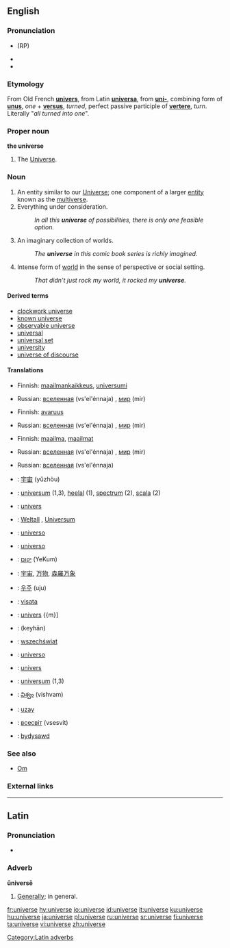 {{see|Universe}}

==English==

===Pronunciation===
*{{IPA|/ˈjuːnɪˌvɜːs/}} (RP)
*{{IPA|/ˈjunəˌvɝs/ ([[w:General American|GA]])}}
*{{audio|en-us-universe.ogg|Audio (US)}}

===Etymology===
From Old French '''[[univers]]''', from Latin '''[[universa]]''', from '''[[uni-]]''', combining form of '''[[unus]]''', ''one'' + '''[[versus]]''', ''turned'', perfect passive participle of '''[[vertere]]''', ''turn''.
Literally "''all turned into one''".

===Proper noun===
'''the universe'''

# The [[Universe]].

===Noun===
{{en-noun}}

# An entity similar to our [[Universe]]; one component of a larger [[entity]] known as the [[multiverse]].
# Everything under consideration.
#: ''In all this '''universe''' of possibilities, there is only one feasible option.''
# An imaginary collection of worlds.
#: ''The '''universe''' in this comic book series is richly imagined.''
# Intense form of [[world]] in the sense of perspective or social setting.
#: ''That didn’t just rock my world, it rocked my '''universe'''.''

====Derived terms====
*[[clockwork universe]]
*[[known universe]]
*[[observable universe]]
*[[universal]]
*[[universal set]]
*[[university]]
*[[universe of discourse]]

====Translations====
{{trans-top|An entity similar to our Universe}}
*Finnish: [[maailmankaikkeus]], [[universumi]]
{{trans-mid}}
*Russian: [[вселенная]] (vs'el'énnaja) {{f}}, [[мир]] (mir) {{m}}
{{trans-bottom}}

{{trans-top|Everything under consideration}}
*Finnish: [[avaruus]]
{{trans-mid}}
*Russian: [[вселенная]] (vs'el'énnaja) {{f}}, [[мир]] (mir) {{m}}
{{trans-bottom}}

{{trans-top|An imaginary collection of worlds}}
*Finnish: [[maailma]], [[maailma|maailmat]]
{{trans-mid}}
*Russian: [[вселенная]] (vs'el'énnaja) {{f}}, [[мир]] (mir) {{m}}
{{trans-bottom}}

{{trans-top|Intense form of world in the sense of perspective or social setting}}
{{trans-mid}}
*Russian: [[вселенная]] (vs'el'énnaja) {{f}}
{{trans-bottom}}

{{checktrans}}
{{trans-top}}
*{{ttbc|Chinese}}: [[宇宙]] (yǔzhòu)
*{{ttbc|Dutch}}: [[universum]] {{n}} (1,3), [[heelal]] {{n}} (1), [[spectrum]] {{n}} (2), [[scala]] {{n}} (2)
*{{ttbc|French}}: [[univers]] {{m}}
*{{ttbc|German}}: [[Weltall]] {{n}}, [[Universum]] {{n}}
*{{ttbc|Interlingua}}: [[universo#Interlingua|universo]]
*{{ttbc|Italian}}: [[universo#Italian|universo]] {{m}}
*{{ttbc|Hebrew}}: [[יקום]] (YeKum)
{{trans-mid}}
*{{ttbc|Japanese}}: [[宇宙]], [[万物]], [[森羅万象]]
*{{ttbc|Korean}}: [[우주]] (uju)
*{{ttbc|Lithuanian}}: [[visata]] {{f}}
*{{ttbc|Maltese}}: [[univers]] {{m}]
*{{ttbc|Persian}}: {{FAchar|[[کیهان]]}} (keyhān)
*{{ttbc|Polish}}: [[wszechświat]] {{m}}
*{{ttbc|Portuguese}}: [[universo#Portuguese|universo]] {{m}}
*{{ttbc|Romanian}}: [[univers]] {{n}}
*{{ttbc|Swedish}}: [[universum]] {{n}} (1,3)
*{{ttbc|Telugu}}: [[విశ్వం]] (vishvam)
*{{ttbc|Turkish}}: [[uzay]]
*{{ttbc|Ukrainian}}: [[всесвіт]] (vsesvit) {{m}}
*{{ttbc|Welsh}}: [[bydysawd]]
{{trans-bottom}}

===See also===
*[[Om]]

===External links===
{{pedia|disambig}}
{{pedia|universe}}
{{pedia|universe (economics)}}
{{pedia|universe (mathematics)}}

----

==Latin==
[[Category:Latin adverbs]]
===Pronunciation===
*{{IPA|/uː.nɪˈwɛːr.seː/}}

===Adverb===
'''ūniversē'''

# [[generally|Generally]]; in general.

[[fr:universe]]
[[hy:universe]]
[[io:universe]]
[[id:universe]]
[[it:universe]]
[[ku:universe]]
[[hu:universe]]
[[ja:universe]]
[[pl:universe]]
[[ru:universe]]
[[sr:universe]]
[[fi:universe]]
[[ta:universe]]
[[vi:universe]]
[[zh:universe]]